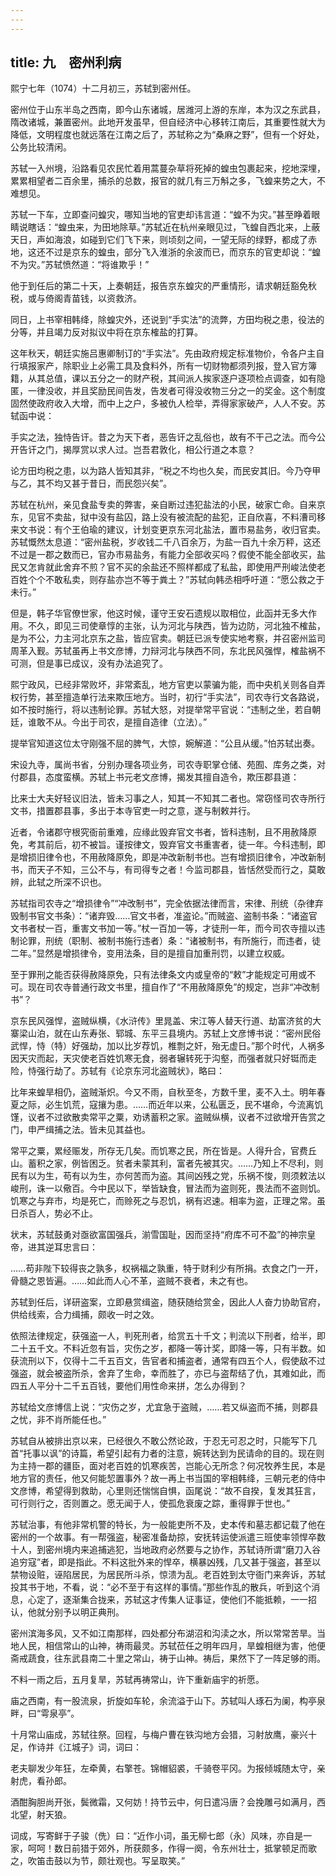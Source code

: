 ```yaml
---
---
---
```

title: 九　密州利病
---




熙宁七年（1074）十二月初三，苏轼到密州任。

密州位于山东半岛之西南，即今山东诸城，居潍河上游的东岸，本为汉之东武县，隋改诸城，兼置密州。此地开发虽早，但自经济中心移转江南后，其重要性就大为降低，文明程度也就远落在江南之后了，苏轼称之为“桑麻之野”，但有一个好处，公务比较清闲。

苏轼一入州境，沿路看见农民忙着用蒿蔓杂草将死掉的蝗虫包裹起来，挖地深埋，累累相望者二百余里，捕杀的总数，报官的就几有三万斛之多，飞蝗来势之大，不难想见。

苏轼一下车，立即查问蝗灾，哪知当地的官吏却讳言道：“蝗不为灾。”甚至睁着眼睛说瞎话：“蝗虫来，为田地除草。”苏轼近在杭州亲眼见过，飞蝗自西北来，上蔽天日，声如海浪，如碰到它们飞下来，则顷刻之间，一望无际的绿野，都成了赤地，这还不过是京东的蝗虫，部分飞入淮浙的余波而已，而京东的官吏却说：“蝗不为灾。”苏轼愤然道：“将谁欺乎！”

他于到任后的第二十天，上奏朝廷，报告京东蝗灾的严重情形，请求朝廷豁免秋税，或与倚阁青苗钱，以资救济。

同日，上书宰相韩绛，除蝗灾外，还说到“手实法”的流弊，方田均税之患，役法的分等，并且竭力反对拟议中将在京东榷盐的打算。

这年秋天，朝廷实施吕惠卿制订的“手实法”。先由政府规定标准物价，令各户主自行填报家产，除职业上必需工具及食料外，所有一切财物都须列报，登入官方簿籍，从其总值，课以五分之一的财产税，其间派人挨家逐户逐项检点调查，如有隐匿，一律没收，并且奖励民间告发，告发者可得没收物三分之一的奖金。这个制度固然使政府收入大增，而中上之户，多被仇人检举，弄得家家破产，人人不安。苏轼函中说：

手实之法，独恃告讦。昔之为天下者，恶告讦之乱俗也，故有不干己之法。而今公开告讦之门，揭厚赏以求人过。岂吾君敦化，相公行道之本意？



论方田均税之患，以为路人皆知其非，“税之不均也久矣，而民安其旧。今乃夺甲与乙，其不均又甚于昔日，而民怨兴矣”。

苏轼在杭州，亲见食盐专卖的弊害，亲自断过违犯盐法的小民，破家亡命。自来京东，见官不卖盐，狱中没有盐囚，路上没有被流配的盐犯，正自欣喜，不料漕司移来文书说：有个王伯瑜的建议，计划变更京东河北盐法，置市易盐务，收归官卖。苏轼慨然太息道：“密州盐税，岁收钱二千八百余万，为盐一百九十余万秤，这还不过是一郡之数而已，官办市易盐务，有能力全部收买吗？假使不能全部收买，盐民又怎肯就此舍弃不煎？官不买的余盐还不照样都成了私盐，即使用严刑峻法使老百姓个个不敢私卖，则存盐亦岂不等于粪土？”苏轼向韩丞相呼吁道：“愿公救之于未行。”

但是，韩子华官僚世家，他这时候，谨守王安石遗规以取相位，此函并无多大作用。不久，即见三司使章惇的主张，认为河北与陕西，皆为边防，河北独不榷盐，是为不公，力主河北京东之盐，皆应官卖。朝廷已派专使实地考察，并召密州监司周革入觐。苏轼虽再上书文彦博，力辩河北与陕西不同，东北民风强悍，榷盐祸不可测，但是事已成议，没有办法追究了。

熙宁政风，已经非常败坏，非常紊乱，地方官吏以蒙骗为能，而中央机关则各自弄权行势，甚至擅造单行法来欺压地方。当时，初行“手实法”，司农寺行文各路说，如不按时施行，将以违制论罪。苏轼大怒，对提举常平官说：“违制之坐，若自朝廷，谁敢不从。今出于司农，是擅自造律（立法）。”

提举官知道这位太守刚强不屈的脾气，大惊，婉解道：“公且从缓。”怕苏轼出奏。

宋设九寺，属尚书省，分别办理各项业务，司农寺职掌仓储、苑囿、库务之类，对付郡县，态度蛮横。苏轼上书元老文彦博，揭发其擅自造令，欺压郡县道：

比来士大夫好轻议旧法，皆未习事之人，知其一不知其二者也。常窃怪司农寺所行文书，措置郡县事，多出于本寺官吏一时之意，遂与制敕并行。

近者，令诸郡守根究衙前重难，应缘此毁弃官文书者，皆科违制，且不用赦降原免，考其前后，初不被旨。谨按律文，毁弃官文书重害者，徒一年。今科违制，即是增损旧律令也，不用赦降原免，即是冲改新制书也。岂有增损旧律令，冲改新制书，而天子不知，三公不与，有司得专之者！今监司郡县，皆恬然受而行之，莫敢辨，此轼之所深不识也。



苏轼指司农寺之“增损律令”“冲改制书”，完全依据法律而言，宋律、刑统（杂律弃毁制书官文书条）：“诸弃毁……官文书者，准盗论。”而贼盗、盗制书条：“诸盗官文书者杖一百，重害文书加一等。”杖一百加一等，才徒刑一年，而今司农寺擅以违制论罪，刑统（职制、被制书施行违者）条：“诸被制书，有所施行，而违者，徒二年。”显然是增损律令，变用法条，目的是擅自加重刑罚，以建立权威。

至于罪刑之能否获得赦降原免，只有法律条文内或皇帝的“敕”才能规定可用或不可。现在司农寺普通行政文书里，擅自作了“不用赦降原免”的规定，岂非“冲改制书”？

京东民风强悍，盗贼纵横，《水浒传》里晁盖、宋江等人替天行道、劫富济贫的大寨梁山泊，就在山东寿张、郓城、东平三县境内。苏轼上文彦博书说：“密州民俗武悍，恃（特）好强劫，加以比岁荐饥，椎剽之奸，殆无虚日。”那个时代，人祸多因天灾而起，天灾使老百姓饥寒无食，弱者辗转死于沟壑，而强者就只好铤而走险，恃强行劫了。苏轼有《论京东河北盗贼状》，略曰：

比年来蝗旱相仍，盗贼渐炽。今又不雨，自秋至冬，方数千里，麦不入土。明年春夏之际，必生饥荒，寇攘为患。……而近年以来，公私匮乏，民不堪命，今流离饥馑，议者不过欲散卖常平之粟，劝诱蓄积之家。盗贼纵横，议者不过欲增开告赏之门，申严缉捕之法。皆未见其益也。

常平之粟，累经赈发，所存无几矣。而饥寒之民，所在皆是。人得升合，官费丘山。蓄积之家，例皆困乏。贫者未蒙其利，富者先被其灾。……乃知上不尽利，则民有以为生，苟有以为生，亦何苦而为盗。其间凶残之党，乐祸不悛，则须敕法以峻刑，诛一以儆百。今中民以下，举皆缺食，冒法而为盗则死，畏法而不盗则饥。饥寒之与弃市，均是死亡，而赊死之与忍饥，祸有迟速。相率为盗，正理之常。虽日杀百人，势必不止。



状末，苏轼鼓勇对亟欲富国强兵，湔雪国耻，因而坚持“府库不可不盈”的神宗皇帝，进其逆耳忠言曰：

……苟非陛下较得丧之孰多，权祸福之孰重，特于财利少有所捐。衣食之门一开，骨髓之恩皆遍。……如此而人心不革，盗贼不衰者，未之有也。



苏轼到任后，详研盗案，立即悬赏缉盗，随获随给赏金，因此人人奋力协助官府，供给线索，合力缉捕，颇收一时之效。

依照法律规定，获强盗一人，判死刑者，给赏五十千文；判流以下刑者，给半，即二十五千文。不料近忽有旨，灾伤之岁，都降一等计奖，即降一等，只有半数。如获流刑以下，仅得十二千五百文，告官者和捕盗者，通常有四五个人，假使敌不过强盗，就会被盗所杀，舍弃了生命，幸而胜了，亦已与盗帮结了仇，其难如此，而四五人平分十二千五百钱，要他们用性命来拼，怎么办得到？

苏轼给文彦博信上说：“灾伤之岁，尤宜急于盗贼，……若又纵盗而不捕，则郡县之忧，非不肖所能任也。”

苏轼自从被排出京以来，已经很久不敢公然论政，于忍无可忍之时，只能写下几首“托事以讽”的诗篇，希望引起有力者的注意，婉转达到为民请命的目的。现在则为主持一郡的疆臣，面对老百姓的饥寒疾苦，岂能心无所念？何况牧养生民，本是地方官的责任，他又何能恝置事外？故一再上书当国的宰相韩绛，三朝元老的侍中文彦博，希望得到救助，心里则还惴惴自惧，函尾说：“故不自揆，复发其狂言，可行则行之，否则置之。愿无闻于人，使孤危衰废之踪，重得罪于世也。”

苏轼治事，有他非常机警的特长，为一般能吏所不及，史本传和墓志都记载了他在密州的一个故事。有一帮强盗，秘密准备劫掠，安抚转运使派遣三班使率领悍卒数十人，到密州境内来追捕逃犯，当地政府必然要与之协作，苏轼诗所谓“磨刀入谷追穷寇”者，即是指此。不料这批外来的悍卒，横暴凶残，几又甚于强盗，甚至以禁物设赃，诬陷居民，为居民所斗杀，惊溃为乱。老百姓到太守衙门来奔诉，苏轼投其书于地，不看，说：“必不至于有这样的事情。”那些作乱的散兵，听到这个消息，心定了，逐渐集合拢来，苏轼这才传集人证事证，使他们不能抵赖，一一招认，他就分别予以明正典刑。

密州滨海多风，又不如江南那样，四处都分布湖沼和沟渎之水，所以常常苦旱。当地人民，相信常山的山神，祷雨最灵。苏轼莅任之明年四月，旱蝗相继为害，他便斋戒蔬食，往东武县南二十里之常山，祷于山神。祷后，果然下了一阵足够的雨。

不料一雨之后，五月复旱，苏轼再祷常山，许下重新庙宇的祈愿。

庙之西南，有一股流泉，折旋如车轮，余流溢于山下。苏轼叫人琢石为阑，构亭泉畔，曰“雩泉亭”。

十月常山庙成，苏轼往祭。回程，与梅户曹在铁沟地方会猎，习射放鹰，豪兴十足，作诗并《江城子》词，词曰：

老夫聊发少年狂，左牵黄，右擎苍。锦帽貂裘，千骑卷平冈。为报倾城随太守，亲射虎，看孙郎。

酒酣胸胆尚开张，鬓微霜，又何妨！持节云中，何日遣冯唐？会挽雕弓如满月，西北望，射天狼。



词成，写寄鲜于子骏（侁）曰：“近作小词，虽无柳七郎（永）风味，亦自是一家，呵呵！数日前猎于郊外，所获颇多，作得一阕，令东州壮士，抵掌顿足而歌之，吹笛击鼓以为节，颇壮观也。写呈取笑。”